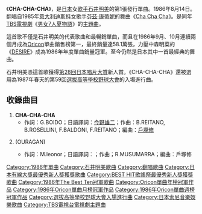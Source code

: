 {{Infobox Single|
| Name			= CHA-CHA-CHA
| Cover =CHA-CHA-CHA.jpg
| Artist		= [[石井明美|石井明美]]
| Album                 =
| A-side                =
| B-side                = 
| Released		= 1986年8月14日
| Recorded		= 
| Genre			= [[J-POP|J-POP]]
| Length		= 
| Label			= [[日本索尼音樂|CBS Sony]]
| Producer		= 
| Reviews		= 
| Chart position	= *週間最高排行第1位（[[Oricon|Oricon]]）
* 1986年度年間順位1位（[[Oricon|Oricon]]）
*1位（[[The_Best_Ten|The Best Ten]]）
| Certification		= 
| Last single   	= 
| This single           = '''CHA-CHA-CHA'''<br />(1986年)
| Next single           = {{lang|ja|響きはtutu}}<br />(1986年)
}}
《'''CHA-CHA-CHA'''》，是[[日本|日本]]女[[歌手|歌手]][[石井明美|石井明美]]的第1張發行單曲。1986年8月14日。翻唱自1985年[[意大利|意大利]][[迪斯科|迪斯科]]女歌手[[芬茲·康蒂妮|芬茲·康蒂妮]]的舞曲《[[Cha_Cha_Cha_(芬茲·康蒂妮歌曲)|Cha Cha Cha]]》。是同年[[TBS電視|TBS]][[日本電視劇|電視劇]]《[[男女7人夏物語|男女7人夏物語]]》的[[主題曲|主題曲]]。

這首歌不僅是石井明美的代表歌曲和最暢銷單曲，而且在1986年9月、10月連續兩個月成為[[Oricon|Oricon]]單曲銷售榜第一，最終銷量達58.1萬張，力壓中森明菜的《[[DESIRE_(中森明菜單曲)|DESIRE]]》成為1986年年度單曲銷量冠軍。至今仍然是日本其中一首最經典的舞曲。

石井明美憑這首歌獲得[[第28回日本唱片大賞|第28回日本唱片大賞]]新人賞。《CHA-CHA-CHA》還被選用為1987年春天的第59回[[選拔高等學校野球大會|選拔高等學校野球大會]]的入場進行曲。

== 收錄曲目 ==
#'''CHA-CHA-CHA'''
#*作詞：G.BOIDO；日語譯詞：[[今野雄二|今野雄二]]；作曲：B.REITANO, B.ROSELLINI, F.BALDONI, F.REITANO；編曲：[[戶塚修|戶塚修]]
#{{lang|ja|'''愛は嵐'''}}(OURAGAN)
#*作詞：M.leonor；日語譯詞：{{lang|ja|[[なかにし礼|なかにし礼]]}}；作曲；R.MUSUMARRA；編曲：戶塚修

{{日本有線大獎最優秀新人獎}}
{{BEST HIT歌謠祭最優秀新人獎}}
{{Oricon單曲年榜冠軍|1986年}}
{{選拔高等學校野球大會入場進行曲}}

[[Category:1986年單曲|Category:1986年單曲]]
[[Category:石井明美歌曲|Category:石井明美歌曲]]
[[Category:翻唱歌曲|Category:翻唱歌曲]]
[[Category:日本有線大獎最優秀新人獎獲獎歌曲|Category:日本有線大獎最優秀新人獎獲獎歌曲]]
[[Category:BEST_HIT歌謠祭最優秀新人獎獲獎歌曲|Category:BEST HIT歌謠祭最優秀新人獎獲獎歌曲]]
[[Category:1986年The_Best_Ten冠軍歌曲|Category:1986年The Best Ten冠軍歌曲]]
[[Category:Oricon單曲年榜冠軍作品|Category:Oricon單曲年榜冠軍作品]]
[[Category:1986年Oricon單曲月榜冠軍作品|Category:1986年Oricon單曲月榜冠軍作品]]
[[Category:1986年Oricon單曲週榜冠軍作品|Category:1986年Oricon單曲週榜冠軍作品]]
[[Category:選拔高等學校野球大會入場進行曲|Category:選拔高等學校野球大會入場進行曲]]
[[Category:日本索尼音樂娛樂歌曲|Category:日本索尼音樂娛樂歌曲]]
[[Category:TBS電視台電視劇主題曲|Category:TBS電視台電視劇主題曲]]